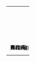 {| border="0" cellspacing="0" cellpadding="0" style="min-width:230px;margin:auto;background-color:{{#switch:{{{道路方向}}}|東西|东西=blue|南北=green|#default=green}};color:white" 
|-
| colspan="3" style="text-align:center;font-size:27px;line-height:5px;padding:15px 0 13px 0;color:white;font-family:SimHei" | <span style="letter-spacing: 6px;padding-left:6px">{{lang|zh-cn|{{{中文道路名称|中文道路名称}}}}}</span>
|-
| style="width:25px;text-align:left;font-size:13px;line-height:0;padding:9px 0 7px 10px;font-family:SimHei"|{{#ifeq:{{{道路方向}}}|东西|东|{{#ifeq:{{{道路方向}}}|東西|东|{{#ifeq:{{{道路方向}}}|南北|南|◀}}}}}} || style="text-align:center;font-size:13px;line-height:0;padding:9px 0 7px 0"|{{#if:{{{道路名称拼音}}}|<span style="text-transform:uppercase">{{lang|en|{{{道路名称拼音|Daolu Mingcheng Pinyin}}}}}|{{lang|en|{{{道路英文名|Road Name in English}}}}}}} || style="width:25px;text-align:right;font-size:13px;line-height:0;padding:9px 10px 7px 0;font-family:SimHei"|{{#ifeq:{{{道路方向}}}|东西|西|{{#ifeq:{{{道路方向}}}|東西|西|{{#ifeq:{{{道路方向}}}|南北|北|▶}}}}}}
|}